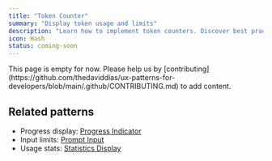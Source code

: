 ```yaml
---
title: "Token Counter"
summary: "Display token usage and limits"
description: "Learn how to implement token counters. Discover best practices for usage indicators, limit warnings, and cost estimation."
icon: Hash
status: coming-soon
---
```


<Callout type="warning">
  This page is empty for now. Please help us by
  [contributing](https://github.com/thedaviddias/ux-patterns-for-developers/blob/main/.github/CONTRIBUTING.md)
  to add content.
</Callout>

## Related patterns

- Progress display: [Progress Indicator](/patterns/user-feedback/progress-indicator)
- Input limits: [Prompt Input](/patterns/ai-intelligence/prompt-input)
- Usage stats: [Statistics Display](/patterns/data-display/statistics)
